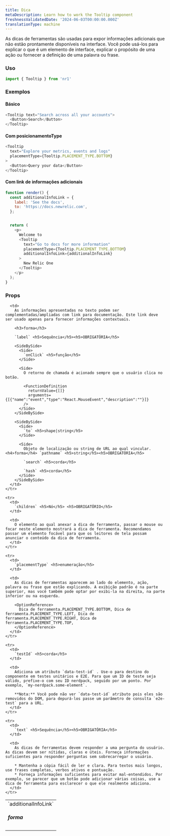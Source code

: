 ```yaml
---
title: Dica
metaDescription: Learn how to work the Tooltip component
freshnessValidatedDate: '2024-06-03T00:00:00.000Z'
translationType: machine
---
```


As dicas de ferramentas são usadas para expor informações adicionais que não estão prontamente disponíveis na interface. Você pode usá-los para explicar o que é um elemento de interface, explicar o propósito de uma ação ou fornecer a definição de uma palavra ou frase.

### Uso

```js
import { Tooltip } from 'nr1'
```

### Exemplos

#### Básico

```js
<Tooltip text="Search across all your accounts">
  <Button>Search</Button>
</Tooltip>
```

#### Com posicionamentoType

```js
<Tooltip
  text="Explore your metrics, events and logs"
  placementType={Tooltip.PLACEMENT_TYPE.BOTTOM}
>
  <Button>Query your data</Button>
</Tooltip>
```

#### Com link de informações adicionais

```js
function render() {
  const additionalInfoLink = {
    label: 'See the docs',
    to: 'https://docs.newrelic.com',
  };


  return (
    <p>
      Welcome to
      <Tooltip
        text="Go to docs for more information"
        placementType={Tooltip.PLACEMENT_TYPE.BOTTOM}
        additionalInfoLink={additionalInfoLink}
      >
        New Relic One
      </Tooltip>
    </p>
  );
}
```

### Props

<table>
  <tbody>
    <tr>
      <td>
        `additionalInfoLink` <h5>forma</h5>
      </td>

      <td>
        As informações apresentadas no texto podem ser complementadas/ampliadas com link para documentação. Este link deve ser usado apenas para fornecer informações contextuais.

        <h3>forma</h3>

        `label` <h5>Sequência</h5><h5>OBRIGATÓRIA</h5>

        <SideBySide>
          <Side>
            `onClick` <h5>função</h5>
          </Side>

          <Side>
            O retorno de chamada é acionado sempre que o usuário clica no botão.

            <FunctionDefinition
              returnValue={[]}
              arguments={[{"name":"event","type":"React.MouseEvent","description":""}]}
            />
          </Side>
        </SideBySide>

        <SideBySide>
          <Side>
            `to` <h5>shape|string</h5>
          </Side>

          <Side>
            Objeto de localização ou string de URL ao qual vincular. <h4>forma</h4> `pathname` <h5>string</h5><h5>OBRIGATÓRIA</h5>

            `search` <h5>corda</h5>

            `hash` <h5>corda</h5>
          </Side>
        </SideBySide>
      </td>
    </tr>

    <tr>
      <td>
        `children` <h5>Nó</h5> <h5>OBRIGATÓRIO</h5>
      </td>

      <td>
        O elemento ao qual anexar a dica de ferramenta, passar o mouse ou focar neste elemento mostrará a dica de ferramenta. Recomendamos passar um elemento focável para que os leitores de tela possam anunciar o conteúdo da dica de ferramenta.
      </td>
    </tr>

    <tr>
      <td>
        `placementType` <h5>enumeração</h5>
      </td>

      <td>
        As dicas de ferramentas aparecem ao lado do elemento, ação, palavra ou frase que estão explicando. A exibição padrão é na parte superior, mas você também pode optar por exibi-la na direita, na parte inferior ou na esquerda.

        <OptionReference>
          Dica de ferramenta.PLACEMENT_TYPE.BOTTOM, Dica de ferramenta.PLACEMENT_TYPE.LEFT, Dica de ferramenta.PLACEMENT_TYPE.RIGHT, Dica de ferramenta.PLACEMENT_TYPE.TOP,
        </OptionReference>
      </td>
    </tr>

    <tr>
      <td>
        `testId` <h5>corda</h5>
      </td>

      <td>
        Adiciona um atributo `data-test-id` . Use-o para destino do componente em testes unitários e E2E. Para que um ID de teste seja válido, prefixe-o com seu ID nerdpack, seguido por um ponto. Por exemplo, `my-nerdpack.some-element`.

        **Nota:** Você pode não ver `data-test-id` atributo pois eles são removidos do DOM, para depurá-los passe um parâmetro de consulta `e2e-test` para a URL.
      </td>
    </tr>

    <tr>
      <td>
        `text` <h5>Sequência</h5><h5>OBRIGATÓRIA</h5>
      </td>

      <td>
        As dicas de ferramentas devem responder a uma pergunta do usuário. As dicas devem ser nítidas, claras e úteis. Forneça informações suficientes para responder perguntas sem sobrecarregar o usuário.

        * Mantenha a cópia fácil de ler e clara. Para textos mais longos, use frases completas, verbos ativos e pontuação.
        * Forneça informações suficientes para evitar mal-entendidos. Por exemplo, se parecer que um botão pode adicionar várias coisas, use a dica de ferramenta para esclarecer o que ele realmente adiciona.
      </td>
    </tr>
  </tbody>
</table>